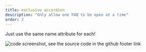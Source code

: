 ```yaml
---
title: exclusive accordion
description: "Only allow one FAQ to be open at a time"
order: 3
---
```



Just use the same name attribute for each!

<VideoPlayer
  classes="w-[500px] right-[200px] top-[20px]"
  name="exclusive-accordion"
/>

<Image
  src={screen}
  alt="code screenshot, see the source code in the github footer link"
  class="absolute z-1 w-[300px] right-[20px] top-[240px] hover:z-10"
/>